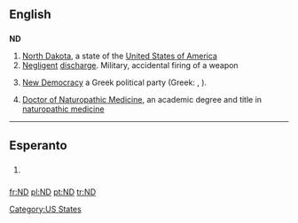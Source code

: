 {{also|N.D.|Nd|n.d.}}
==English==

==={{abbreviation}}===
'''ND'''

# [[North Dakota]], a state of the [[United States of America]]
# [[negligent|Negligent]] [[discharge]]. Military, accidental firing of a weapon
# {{politics}} [[New Democracy]] a Greek political party (Greek: {{Grek|[[Νέα Δημοκρατία]]}}, {{Grek|[[ΝΔ]]}}).
# [[w:Doctor of Naturopathic Medicine|Doctor of Naturopathic Medicine]], an academic degree and title in [[w:naturopathic medicine|naturopathic medicine]]

[[Category:US States]]

----

==Esperanto==

==={{initialism|lang=eo}}===
{{infl|eo|initialism}}

# {{context|Internet slang|texting|lang=eo}} {{initialism of|ne dankinde||[[thank you]]|lang=eo}}

[[fr:ND]]
[[pl:ND]]
[[pt:ND]]
[[tr:ND]]